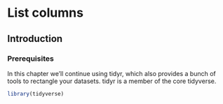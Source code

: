 # List columns

## Introduction

<!--# TO DO: Write introduction. -->

### Prerequisites

In this chapter we'll continue using tidyr, which also provides a bunch of tools to rectangle your datasets.
tidyr is a member of the core tidyverse.

```r
library(tidyverse)
```

<!--# TO DO: Write chapter around unnest, hoist, etc. -->
